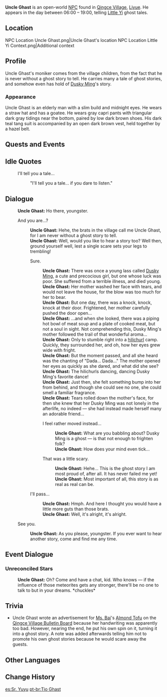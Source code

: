 {{Character Infobox
|image            = NPC Uncle Ghast.png
|type             = Open-World NPC
|region           = Liyue
|location         = Liyue
}}
'''Uncle Ghast''' is an open-world [[NPC]] found in [[Qingce Village]], [[Liyue]]. He appears in the day between 06:00 – 19:00, telling [[Little Yi]] ghost tales.

==Location==
<gallery>
NPC Location Uncle Ghast.png|Uncle Ghast's location
NPC Location Little Yi Context.png|Additional context
</gallery>

==Profile==
Uncle Ghast's moniker comes from the village children, from the fact that he is never without a ghost story to tell. He carries many a tale of ghost stories, and somehow even has hold of [[Dusky Ming]]'s story.

===Appearance===
Uncle Ghast is an elderly man with a slim build and midnight eyes. He wears a straw hat and has a goatee. He wears gray capri pants with triangular dark gray tidings near the bottom, paired by low dark brown shoes. His dark teal tang suit is accompanied by an open dark brown vest, held together by a hazel belt.

==Quests and Events==
{{Quests and Events}}

==Idle Quotes==
{{Dialogue Start}}
: {{DIcon|Idle}} I'll tell you a tale...
:: {{A|VO Uncle Ghast 01.ogg}} "I'll tell you a tale... if you dare to listen."
{{Dialogue End}}

==Dialogue==
{{Dialogue Start}}
:'''Uncle Ghast:''' Ho there, youngster.
:{{DIcon}} And you are...?
::'''Uncle Ghast:''' Hehe, the brats in the village call me Uncle Ghast, for I am never without a ghost story to tell.
::'''Uncle Ghast:''' Well, would you like to hear a story too? Well then, ground yourself well, lest a single scare sets your legs to trembling!
::{{DIcon}} Sure.
:::'''Uncle Ghast:''' There was once a young lass called [[Dusky Ming]], a cute and precocious girl, but one whose luck was poor. She suffered from a terrible illness, and died young.
:::'''Uncle Ghast:''' Her mother washed her face with tears, and would not leave the house, for the blow was too much for her to bear.
:::'''Uncle Ghast:''' But one day, there was a knock, knock, knock at their door. Frightened, her mother carefully pushed the door open...
:::'''Uncle Ghast:''' ...and when she looked, there was a piping hot bowl of meat soup and a plate of cooked meat, but not a soul in sight. Not comprehending this, Dusky Ming's mother followed the trail of that wonderful aroma...
:::'''Uncle Ghast:''' Only to stumble right into a [[Hilichurls|hilichurl]] camp. Quickly, they surrounded her, and oh, how her eyes grew wide with fright.
:::'''Uncle Ghast:''' But the moment passed, and all she heard was the chanting of "Dada... Dada..." The mother opened her eyes as quickly as she dared, and what did she see?
:::'''Uncle Ghast:''' The hilichurls dancing, dancing Dusky Ming's favorite dance!
:::'''Uncle Ghast:''' Just then, she felt something bump into her from behind, and though she could see no one, she could smell a familiar fragrance.
:::'''Uncle Ghast:''' Tears rolled down the mother's face, for then she knew that her Dusky Ming was not lonely in the afterlife, no indeed &mdash; she had instead made herself many an adorable friend...
:::{{DIcon}} I feel rather moved instead...
::::'''Uncle Ghast:''' What are  you babbling about? Dusky Ming is a ghost &mdash; is that not enough to frighten folk?
::::'''Uncle Ghast:''' How does your mind even tick...
:::{{DIcon}} That was a little scary.
::::'''Uncle Ghast:''' Hehe... This is the ghost story I am most proud of, after all. It has never failed me yet!
::::'''Uncle Ghast:''' Most important of all, this story is as real as real can be.
::{{DIcon}} I'll pass...
:::'''Uncle Ghast:''' Hmph. And here I thought you would have a little more guts than those brats.
:::'''Uncle Ghast:''' Well, it's alright, it's alright.
:{{DIcon}} See you.
::'''Uncle Ghast:''' As you please, youngster. If you ever want to hear another story, come and find me any time.
{{Dialogue End}}

==Event Dialogue==
===Unreconciled Stars===
{{Dialogue Start}}
:'''Uncle Ghast:''' Oh? Come and have a chat, kid. Who knows &mdash; if the influence of those meteorites gets any stronger, there'll be no one to talk to but in your dreams. *chuckles*
{{Dialogue End}}

==Trivia==
* Uncle Ghast wrote an advertisement for [[Ms. Bai]]'s [[Almond Tofu]] on the [[Qingce Village Bulletin Board]] because her handwriting was apparently too bad. However, nearing the end, he put his own spin on it, turning it into a ghost story. A note was added afterwards telling him not to promote his own ghost stories because he would scare away the guests.

==Other Languages==
{{Other Languages
|default_hidden = 1
|en      = Uncle Ghast
|zhs     = 鬼伯伯
|zhs_rm  = Guǐ Bóbo
|zht     = 鬼伯伯
|zht_rm  = Guǐ Bóbo
|ja      = 鬼じぃ{{Assumed}}
|ja_rm   = Oni-jii
|ko      = 귀신 아저씨
|es      = Sr. Yuyu
|fr      = Trompe-la-mort
|ru      = Дядюшка Призрак
|th      = ลุง Ghast
|th_rm   = Lung  Ghast
|vi      = Bác Quỷ
|de      = Väterchen Geist
|id      = Paman Ghast
|pt      = Tio Ghast
|tr      = Ghast Amca
|it      = Zio Spavento
}}

==Change History==
{{Change History|1.0}}

[[es:Sr. Yuyu]]
[[pt-br:Tio Ghast]]